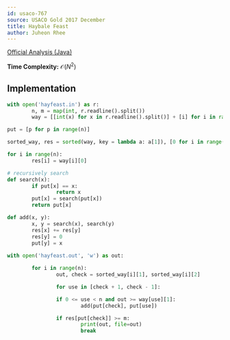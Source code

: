 ```yaml
---
id: usaco-767
source: USACO Gold 2017 December
title: Haybale Feast
author: Juheon Rhee
---
```


[Official Analysis (Java)](http://www.usaco.org/current/data/sol_hayfeast_gold_dec17.html)

**Time Complexity:** $\mathcal{O}(N^2)$

## Implementation

<LanguageSection>

<PySection>

```python
with open('hayfeast.in') as r:
        n, m = map(int, r.readline().split())
        way = [[int(x) for x in r.readline().split()] + [i] for i in range(n)]

put = [p for p in range(n)]

sorted_way, res = sorted(way, key = lambda a: a[1]), [0 for i in range(n)]

for i in range(n):
        res[i] = way[i][0]

# recursively search
def search(x):
        if put[x] == x:
                return x
        put[x] = search(put[x])
        return put[x]

def add(x, y):
        x, y = search(x), search(y)
        res[x] += res[y]
        res[y] = 0
        put[y] = x
        
with open('hayfeast.out', 'w') as out:

        for i in range(n):
                out, check = sorted_way[i][1], sorted_way[i][2]

                for use in [check + 1, check - 1]:

                if 0 <= use < n and out >= way[use][1]:
                        add(put[check], put[use])

                if res[put[check]] >= m: 
                        print(out, file=out)
                        break
```
</PySection>
</LanguageSection>
